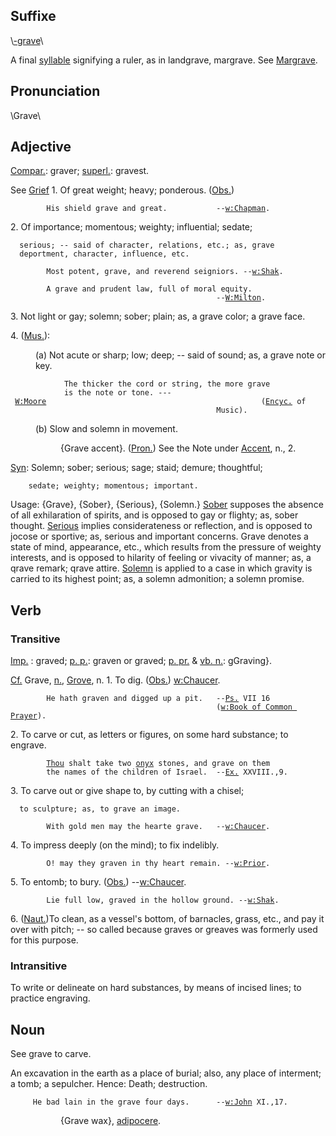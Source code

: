 ==Suffixe==

\[[-grave]]\

A final [[syllable]] signifying a ruler, as in landgrave,
margrave. See [[Margrave]].

==Pronunciation==
\Grave\

==Adjective==
[[Compar.]]: graver; [[superl.]]: gravest.

See [[Grief]]
1. Of great weight; heavy; ponderous. ([[Obs.]])

         His shield grave and great.           --[[w:Chapman]].

2. Of importance; momentous; weighty; influential; sedate;
   serious; -- said of character, relations, etc.; as, grave
   deportment, character, influence, etc.

         Most potent, grave, and reverend seigniors. --[[w:Shak]].

         A grave and prudent law, full of moral equity.
                                               --[[W:Milton]].

3. Not light or gay; solemn; sober; plain; as, a grave color; a grave face.

4. ([[Mus.]]):
:(a) Not acute or sharp; low; deep; -- said of sound; as, a grave note or key.

             The thicker the cord or string, the more grave
             is the note or tone. --- [[W:Moore]]                                                ([[Encyc.]] of
                                               Music).
:(b) Slow and solemn in movement.

::{Grave accent}. ([[Pron.]]) See the Note under [[Accent]], n., 2.

[[Syn]]: Solemn; sober; serious; sage; staid; demure; thoughtful;
     sedate; weighty; momentous; important.

Usage: {Grave}, {Sober}, {Serious}, {Solemn.} [[Sober]] supposes    the absence of all exhilaration of spirits, and is opposed to gay or flighty; as, sober thought. [[Serious]] implies considerateness or reflection, and is opposed to jocose or sportive; as, serious and important concerns. Grave denotes a state of mind, appearance, etc., which results from the pressure of weighty  interests, and is opposed to hilarity of feeling or vivacity of manner; as, a qrave remark; qrave attire. [[Solemn]] is applied to a case in which gravity is carried to its highest point; as, a solemn admonition;   a solemn promise.

== Verb==

=== Transitive===
[[Imp.]] : graved; [[p. p.]]: graven or graved; [[p. pr.]] & [[vb. n.]]: gGraving}. 

[[Cf.]] Grave, [[n.]], [[Grove]], n.
1. To dig. ([[Obs.]]) [[w:Chaucer]].

         He hath graven and digged up a pit.   --[[Ps.]] VII 16
                                               ([[w:Book of
                                               Common
                                               Prayer]]).

2. To carve or cut, as letters or figures, on some hard substance; to engrave.

         [[Thou]] shalt take two [[onyx]] stones, and grave on them
         the names of the children of Israel.  --[[Ex.]] XXVIII.,9.

3. To carve out or give shape to, by cutting with a chisel;
   to sculpture; as, to grave an image.

         With gold men may the hearte grave.   --[[w:Chaucer]].

4. To impress deeply (on the mind); to fix indelibly.

         O! may they graven in thy heart remain. --[[w:Prior]].

5. To entomb; to bury. ([[Obs.]]) --[[w:Chaucer]].

         Lie full low, graved in the hollow ground. --[[w:Shak]].
6. ([[Naut.]])To clean, as a vessel's bottom, of barnacles, grass, etc., and pay it over with pitch; -- so called because graves or greaves was formerly used for this purpose.

===Intransitive===

To write or delineate on hard substances, by means of incised
lines; to practice engraving.

==Noun==

See grave to carve.

An excavation in the earth as a place of burial; also, any place of interment; a tomb; a sepulcher. Hence: Death; destruction.

      He bad lain in the grave four days.      --[[w:John]] XI.,17.

::{Grave wax}, [[adipocere]].